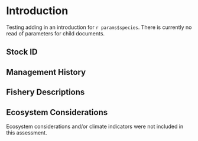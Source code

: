 # Introduction {#sec-intro}

Testing adding in an introduction for `r params$species`. There is currently no read of parameters for child documents.

<!-- The intent is to keep this section to 2-3 pages and provide a high-level summary of the assessment findings. The intention is to provide enough information in this section so the audience does not need to reference previous documents. Please include the species scientific name at the first mention of its common name. -->

## Stock ID

<!-- Provide a detailed description of the stock, if appropriate, as well as quantitative studies or data behind the decision-making process. -->


## Management History

<!---
Briefly describe the management history of the stock and status. Please only touch on historical policies that would have impacted modeling decisions or would be critical knowledge about the species that might affect its population dynamics.
--->

## Fishery Descriptions

<!---
Short summary of fleet composition (i.e., boat types), gear types, species targeted, and fishing grounds (one paragraph).
--->

## Ecosystem Considerations

<!--- If this section is not relevant, please leave the following statement in the report --->
Ecosystem considerations and/or climate indicators were not included in this assessment.


